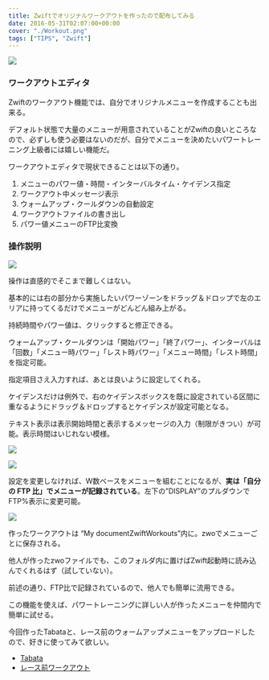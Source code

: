 ---
title: Zwiftでオリジナルワークアウトを作ったので配布してみる
date: 2016-05-31T02:07:00+00:00
cover: "./Workout.png"
tags: ["TIPS", "Zwift"]
---

![ ](./Workout.png)

### ワークアウトエディタ

Zwiftのワークアウト機能では、自分でオリジナルメニューを作成することも出来る。

デフォルト状態で大量のメニューが用意されていることがZwiftの良いところなので、必ずしも使う必要はないのだが、自分でメニューを決めたいパワートレーニング上級者には嬉しい機能だ。

ワークアウトエディタで現状できることは以下の通り。

1. メニューのパワー値・時間・インターバルタイム・ケイデンス指定
2. ワークアウト中メッセージ表示
3. ウォームアップ・クールダウンの自動設定
4. ワークアウトファイルの書き出し
5. パワー値メニューのFTP比変換

### 操作説明

![ ](./edit.png)

操作は直感的でそこまで難しくはない。

基本的には右の部分から実施したいパワーゾーンをドラッグ＆ドロップで左のエリアに持ってくるだけでメニューがどんどん組み上がる。

持続時間やパワー値は、クリックすると修正できる。

ウォームアップ・クールダウンは「開始パワー」「終了パワー」、インターバルは「回数」「メニュー時パワー」「レスト時パワー」「メニュー時間」「レスト時間」を指定可能。

指定項目さえ入力すれば、あとは良いように設定してくれる。

ケイデンスだけは例外で、右のケイデンスボックスを既に設定されている区間に重なるようにドラッグ＆ドロップするとケイデンスが設定可能となる。

テキスト表示は表示開始時間と表示するメッセージの入力（制限がきつい）が可能。表示時間はいじれない模様。

![ ](./ftp2.png)

![ ](./ftp.png)

設定を変更しなければ、W数ベースをメニューを組むことになるが、**実は「自分の FTP 比」でメニューが記録されている**。左下の&#8221;DISPLAY&#8221;のプルダウンでFTP%表示に変更可能。

![ ](./ex.png)

作ったワークアウトは &#8220;My documentZwiftWorkouts&#8221;内に。zwoでメニューごとに保存される。

他人が作ったzwoファイルでも、このフォルダ内に置けばZwift起動時に読み込んでくれるはず（試していない）。

前述の通り、FTP比で記録されているので、他人でも簡単に流用できる。

この機能を使えば、パワートレーニングに詳しい人が作ったメニューを仲間内で簡単に試せる。

今回作ったTabataと、レース前のウォームアップメニューをアップロードしたので、好きに使ってみて欲しい。

- [Tabata](/zwift_workout/Tabata.zwo)
- [レース前ワークアウト](/zwift_workout/Warm_UP_for_Race.zwo)

